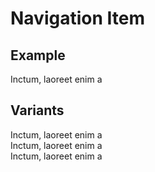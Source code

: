 

<Meta
  title="Components/Navigation Item"
  component={NavigationItem}
/>

# Navigation Item

## Example

<Canvas>
  <Story name="Primary">
    <div id="example-container" style={{width:"25%"}}>
      <NavigationItem title="Lorem ipsum dolor sit amet" titleUrl="/">
          Inctum, laoreet enim a
      </NavigationItem>
    </div>
  </Story>
</Canvas>

## Variants

<Canvas>
  <Story name="Disabled">
    <div id="example-container" style={{width:"25%"}}>
      <NavigationItem title="Lorem ipsum dolor sit amet" titleUrl="/" disabled>
          Inctum, laoreet enim a
      </NavigationItem>
    </div>
  </Story>
</Canvas>

<Canvas>
  <Story name="Bordered">
    <div id="example-container" style={{width:"25%"}}>
      <NavigationItem title="Lorem ipsum dolor sit amet" titleUrl="/" bordered>
          Inctum, laoreet enim a
      </NavigationItem>
    </div>
  </Story>
</Canvas>

<Canvas>
  <Story name="Error">
    <div id="example-container" style={{width:"25%"}}>
      <NavigationItem title="Lorem ipsum dolor sit amet" titleUrl="/" errorCount={3}>
          Inctum, laoreet enim a
      </NavigationItem>
    </div>
  </Story>
</Canvas>

